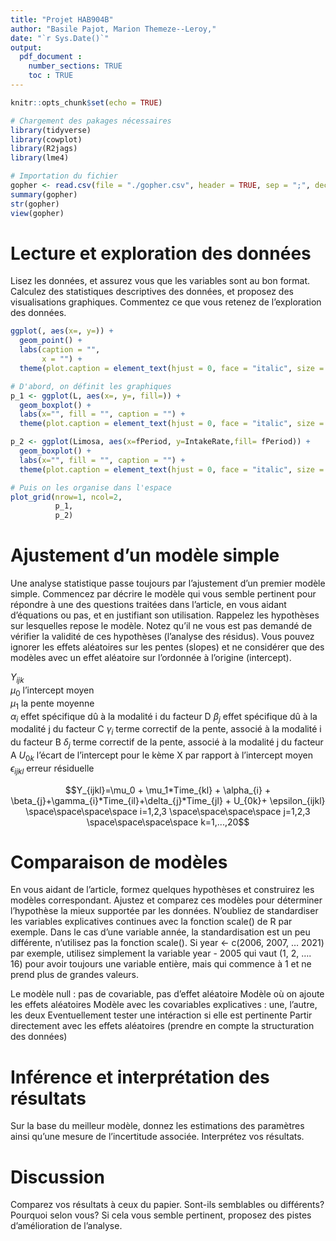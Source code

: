 ```yaml
---
title: "Projet HAB904B"
author: "Basile Pajot, Marion Themeze--Leroy,"
date: "`r Sys.Date()`"
output: 
  pdf_document : 
    number_sections: TRUE
    toc : TRUE 
---
```


```r
knitr::opts_chunk$set(echo = TRUE)
```


```r
# Chargement des pakages nécessaires
library(tidyverse)
library(cowplot)
library(R2jags)
library(lme4)
```


```r
# Importation du fichier 
gopher <- read.csv(file = "./gopher.csv", header = TRUE, sep = ";", dec=".", stringsAsFactors = TRUE)
summary(gopher)
str(gopher)
view(gopher)
```

# **Lecture et exploration des données**
Lisez les données, et assurez vous que les variables sont au bon format. Calculez des statistiques descriptives des données, et proposez des visualisations graphiques. Commentez ce que vous retenez de l'exploration des données.

```r
ggplot(, aes(x=, y=)) +
  geom_point() +
  labs(caption = "",
       x = "") +
  theme(plot.caption = element_text(hjust = 0, face = "italic", size = 12))
```

```r
# D'abord, on définit les graphiques
p_1 <- ggplot(L, aes(x=, y=, fill=)) + 
  geom_boxplot() + 
  labs(x="", fill = "", caption = "") + 
  theme(plot.caption = element_text(hjust = 0, face = "italic", size = 14))

p_2 <- ggplot(Limosa, aes(x=fPeriod, y=IntakeRate,fill= fPeriod)) + 
  geom_boxplot() + 
  labs(x="", fill = "", caption = "") + 
  theme(plot.caption = element_text(hjust = 0, face = "italic", size = 14))

# Puis on les organise dans l'espace
plot_grid(nrow=1, ncol=2,
          p_1,
          p_2)
```
# **Ajustement d'un modèle simple**
Une analyse statistique passe toujours par l'ajustement d'un premier modèle simple. Commencez par décrire le modèle qui vous semble pertinent pour répondre à une des questions traitées dans l'article, en vous aidant d'équations ou pas, et en justifiant son utilisation. Rappelez les hypothèses sur lesquelles repose le modèle. Notez qu'il ne vous est pas demandé de vérifier la validité de ces hypothèses (l'analyse des résidus). Vous pouvez ignorer les effets aléatoires sur les pentes (slopes) et ne considérer que des modèles avec un effet aléatoire sur l'ordonnée à l'origine (intercept).

$Y_{ijk}$   
$\mu_0$ l'intercept moyen  
$\mu_1$ la pente moyenne  
$\alpha_{i}$ effet spécifique dû à la modalité i du facteur D 
$\beta_{j}$ effet spécifique dû à la modalité j du facteur C 
$\gamma_{i}$ terme correctif de la pente, associé à la modalité i du facteur B
$\delta_{j}$ terme correctif de la pente, associé à la modalité j du facteur A
$U_{0k}$ l'écart de l'intercept pour le kème X par rapport à l'intercept moyen  
$\epsilon_{ijkl}$ erreur résiduelle 

$$Y_{ijkl}=\mu_0 + \mu_1*Time_{kl} + \alpha_{i} + \beta_{j}+\gamma_{i}*Time_{il}+\delta_{j}*Time_{jl} + U_{0k}+ \epsilon_{ijkl} \space\space\space\space i=1,2,3 \space\space\space\space j=1,2,3 \space\space\space\space k=1,...,20$$

# **Comparaison de modèles**
En vous aidant de l'article, formez quelques hypothèses et construirez les modèles correspondant. Ajustez et comparez ces modèles pour déterminer l'hypothèse la mieux supportée par les données. N'oubliez de standardiser les variables explicatives continues avec la fonction scale() de R par exemple. Dans le cas d'une variable année, la standardisation est un peu différente, n'utilisez pas la fonction scale(). Si year <- c(2006, 2007, ... 2021) par exemple, utilisez simplement la variable year - 2005 qui vaut (1, 2, .... 16) pour avoir toujours une variable entière, mais qui commence à 1 et ne prend plus de grandes valeurs.


Le modèle null : pas de covariable, pas d'effet aléatoire 
Modèle où on ajoute les effets aléatoires 
Modèle avec les covariables explicatives : une, l'autre, les deux 
Eventuellement tester une intéraction si elle est pertinente
Partir directement avec les effets aléatoires (prendre en compte la structuration des données)

# **Inférence et interprétation des résultats**
Sur la base du meilleur modèle, donnez les estimations des paramètres ainsi qu'une mesure de l'incertitude associée. Interprétez vos résultats.

# **Discussion**
Comparez vos résultats à ceux du papier. Sont-ils semblables ou différents? Pourquoi selon vous? Si cela vous semble pertinent, proposez des pistes d'amélioration de l'analyse.

